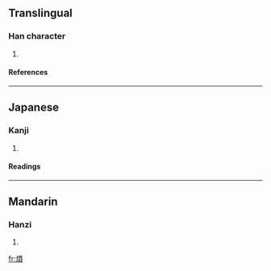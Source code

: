 ==Translingual==
===Han character===
{{Han char|rn=86|rad=火|as=12|sn=16|four=|canj=火十廿金 (FJTC)}}
# {{defn|Han|sort=火12}}
====References====
{{Han ref|kx=0682.220|dkj=19411|dj=1095.010|hdz=32232.020|uh=71CC|ud=29132}}

----
==Japanese==
===Kanji===
{{ja-kanji|grade=|rs=火12}}
# {{defn|Japanese}} 
====Readings====
{{ja-readings|on=[[ふん]] (fun), [[ほん]] (hon), [[ふん]] (fun)|kun=[[たく]] (taku), [[やく]] (yaku)}}

----
==Mandarin==
===Hanzi===
{{cmn-hanzi|pin=[[bèn]] ([[ben4]]), [[fén]] ([[fen2]])|wg=pen<sup>4</sup>, fen<sup>2</sup>}}
# {{defn|Mandarin}}

[[fr:燌]]